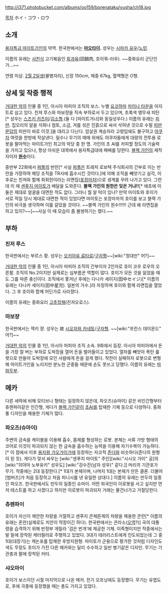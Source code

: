 http://i371.photobucket.com/albums/oo159/borenataku/yusha/ch18.jpg

[[목차]]
ホイ・コウ・ロウ
== 소개 ==
[[용자특급 마이트가인]]의 악역. 한국판에서는 '''[[마오타이]].''' 성우는 [[시마카 유우]]/[[노민]].

이름의 유래는 [[사천]]식 고기볶음인 [[회과육]](回鍋肉, 호이쿼-러우). ~~중화요리 군단인가…~~

연령 미상. [[2월 2일]]생(물병자리), 신장 150cm, 체중 67kg, 혈액형은 O형.

== 상세 및 작중 행적 ==
[[거대한 악]]의 인물 중 1인, 아시아 마피아 조직의 보스. 누벨 [[요코하마]] [[차이나 타운]]을 아지트로 삼고 있다. 친져 루스와 마보쟝을 직속 부하로서 두고 있으며, 초록색 앵무새 피탄[* 성우는 [[스즈키 카츠미]]/[[김소형]].(둘 다 [마이트거너]와 동일성우다.) 이름의 유래는 [[피딴]]. 집오리의 알을 석회나 점토, 소금, 겨를 섞은 진흙으로 싸서 삭혀낸 것으로 수필 [[피딴 문답]]의 피딴이 바로 이것.]을 데리고 다닌다. 암살권 계승자라 고령임에도 불구하고 [[야쿠자]] 여럿을 한방에 작살낸다. 밀수나 무기의 매매 외에도 야쿠자들에게 대량의 전투용 로봇을 팔아먹는 마이트가인 최고의 악당 중 한 명. 가인의 초 AI를 카피할 정도의 기술력을 가지고 있으나, 항상 아쉬운 대목에서 용자특급대에 패배를 당한다. [[블랙 가인]]의 제작자이자 '''[[원수]]'''이다.

중반부 22화에서 [[퍼플]]의 반란[* 사실 [[퍼플]]은 트레저 로보텍 주식회사의 간부로 이는 반란을 가장하여 해당 조직을 TR사에 흡수시킨 것이다.]에 의해 조직을 빼앗기고 실각, 이후로는 친져와 함께 회회헌이라는 라면집([[포장마차]])으로 생계를 꾸려 나가고 있다. 그런데 이 때 [[센푸지 마이토]]가 배달을 도와준다. '''블랙 가인의 원한은 잊은 거냐!!'''[* 애초에 이 둘은 제대로 얼굴을 대면한 적도 없다. 그러니 뭘 알 턱이 있나? 만약 마이토와 호이가 서로 적일 당시 제대로 대면한 적이 있었다면 마이토는 포장마차의 호이를 보고 블랙 가인의 비극을 생각하며 이를 갈았을 것이다. ~~블랙 가인의 원수!!!!!! 근데 왜 라면집을 하고 있지?~~]~~사실 이 때 모습이 좀 불쌍하기는 했다.~~

== 부하 ==
=== 친저 루스 ===
한국판에서는 부르스 황. 성우는 [[오키아유 료타로]]/[[구자형]]~~[wiki:"정대만" 어?]~~

[[거대한 악]]의 인물 중 1인, 아시아 마피아 조직의 간부이자 2인자로 호이 코우 로우의 오른팔. 조직의 No.2이지만 실제로는 심부름꾼 역할이 많다. 호이가 모든 것을 잃었을 때도 그를 따른 충신이다. 조직에서 쫓겨난 후에는 다나카 세이지(田中セイジ)[* 이름의 유래는 다나카 세이지(田中星児). 일본의 가수.]라 자칭하며 호이와 함께 라면집을 열었다. 그 후 호이와 함께 어딘가로 사라졌다.

이름의 유래는 중화요리 [[고추잡채]](친쟈오로스). 

=== 마보쟝 ===
한국판에서는 잭키 쟝. 성우는 故 [[시오자와 카네토]]/[[구자형]]. ~~[wiki:"프린스 데이몬드" 어?]~~

[[거대한 악]]의 인물 중 1인, 아시아 마피아 조직 소속. 9화에서 등장. 아시아 마피아에서 돈을 가장 잘 버는 부하로 도박장을 열어 돈을 벌어들이고 있었다. 열차를 빼앗아 폭탄 룰렛으로 만들어 도박장에 모인 사람에게 돈을 걸게 했다. 작전이 실패하자 로봇으로 변형해 마이트가인을 노리지만 분노한 군중들 때문에 손도 못쓰고 당했다. 이름의 유래는 [[마파두부]].

== 메카 ==
다른 세력에 비해 모티브나 형태는 일정하지 않은데, 파오즈(슈마이) 같은 비인간형부터 츄렌파이같은 인간형, 게다가 [[블랙 가인]]같이 [[초AI]]를 탑재한 기체 등으로 다양하다. 중화풍 디자인을 채용한 기체가 많다.

=== 파오즈(슈마이) ===
주변의 금속을 케이블을 이용해 흡수, 몸체를 형성하는 로봇. 본체는 서류 가방 형태의 코어로 이것이 파괴되지 않는 한 금속을 흡수하는 능력을 이용해 자기수복이 가능하다.[* 이 점에서 이후 [[용자왕 가오가이가]]에 등장하는 자코적 [[존다]]와 비슷하다(존다의 원형이 된 듯). 게다가 맞서 싸우는 [wiki:"센푸지 마이토" 주인][wiki:"시시오 가이" 공]의 [wiki:"히야마 노부유키" 성우도] [wiki:"강수진(남자 성우)" 같다.]] 머리의 기관포가 무기. 작중에는 2대 등장한다.[* 1대가 본체이며, 나머지 1대는 본체가 만든 클론. 더불어 [범버즈]가 처음 등장하고 처음 피니시를 낸 유일한 상대다.] 이름의 유래는 만두의 일종인 파오즈. 한국판에서도 만두의 일종인 슈마이. 어떤 외국인이 이로봇을 사고 싶지만 먼저 테스트를 하고 사겠다고 하지만 이로봇이 파괴되자 거래는 물건너가고 거절당한다.

=== 츄렌파이 ===
호이가 자신이 제안한 차량을 거절하고 센푸지 콘체른제의 차량을 채용한 콘란[* 이름의 유래는 혼란(실제로도 치안이 막장이긴 하다). 한국판에서는 콘라소([[오역]]?)] 국의 대통령을 습격하기 위해 반정부 게릴라 '검은 번개'에 제공한 기체. 이족형이지만 작중에서는 발 밑에 장착된 캐터필러로 주행하고 있었다. 3대가 테러리스트에게 인도되었는데 그 중 1대(대장기)는 캐논포를 탑재한 후방지원형. 마이토가 군용으로 평가한 것처럼 디자인도 색도 무장도 호이가 가진 다른 메카와는 달리 수수하고 일반 병기같은 디자인. 무기는 기관총과 팔에 장착된 커터. 

=== 샤오마이 ===
호이가 보스이던 시절 마지막으로 나온 메카. 전기 오프닝에도 등장했다. 무기는 유엽도로, 후에 극중에 등장했을 때는 총도 가지고 있었다.

